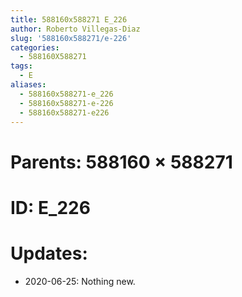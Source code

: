 ```yaml
---
title: 588160x588271 E_226
author: Roberto Villegas-Diaz
slug: '588160x588271/e-226'
categories:
  - 588160X588271
tags:
  - E
aliases:
  - 588160x588271-e_226
  - 588160x588271-e-226
  - 588160x588271-e226
---
```


# **Parents**: 588160 $\times$ 588271
# **ID**: E_226
# **Updates**: 
 - 2020-06-25: Nothing new.
